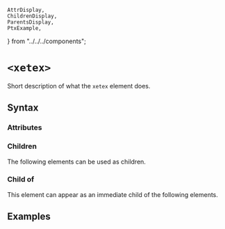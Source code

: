     AttrDisplay,
    ChildrenDisplay,
    ParentsDisplay,
    PtxExample,
} from "../../../components";

# `<xetex>`

Short description of what the `xetex` element does.

## Syntax

### Attributes

<AttrDisplay name="xetex" />

### Children

The following elements can be used as children.

<ChildrenDisplay name="xetex" />

### Child of

This element can appear as an immediate child of the following elements.

<ParentsDisplay name="xetex" />

## Examples

    